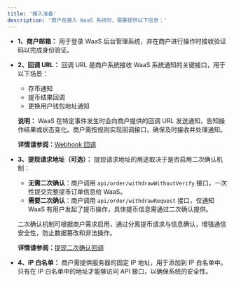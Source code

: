 ```yaml
---
title: '接入准备'
description: '商户在接入 WaaS 系统时，需要提供以下信息：'
---
```


- **1、商户邮箱：**
  用于登录 WaaS 后台管理系统，并在商户进行操作时接收验证码以完成身份验证。

- **2、回调 URL：**
  回调 URL 是商户系统接收 WaaS 系统通知的关键接口，用于以下场景：
  - 存币通知
  - 提币结果回调
  - 更换用户钱包地址通知

  **说明：**
  WaaS 在特定事件发生时会向商户提供的回调 URL 发送通知，告知操作结果或状态变化。商户需按规则实现回调接口，确保及时接收并处理通知。

  **详情请参阅：**[Webhook 回调](/api-reference/webhook/callback_overview)


- **3、提现请求地址（可选）：**
  提现请求地址的用途取决于是否启用二次确认机制：
  - **无需二次确认**：商户调用 `api/order/withdrawWithoutVerify` 接口，一次性提交完整提币订单信息给 WaaS。
  - **需要二次确认**：商户调用 `api/order/withdrawRequest` 接口，仅通知 WaaS 有用户发起了提币操作，具体提币信息需通过二次确认提供。

  二次确认机制可根据商户需求启用，通过分离提币请求与信息确认，增强通信安全性，防止数据篡改和非法操作。

  **详情请参阅：**[提现二次确认回调](/api-reference/webhook/withdrawal_second)

- **4、IP 白名单：**
 商户需提供服务器的固定 IP 地址，用于添加到 IP 白名单中。只有在 IP 白名单中的地址才能够访问 API 接口，以确保系统的安全性。